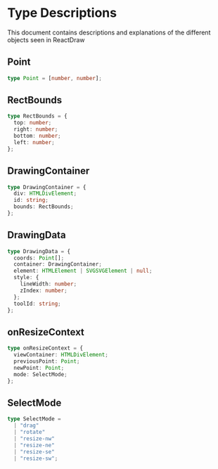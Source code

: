 
<Meta title="Type Descriptions" />

# Type Descriptions

This document contains descriptions and explanations of the different objects seen in ReactDraw

## Point

```typescript
type Point = [number, number];
```

## RectBounds

```typescript
type RectBounds = {
  top: number;
  right: number;
  bottom: number;
  left: number;
};
```

## DrawingContainer

```typescript
type DrawingContainer = {
  div: HTMLDivElement;
  id: string;
  bounds: RectBounds;
};
```

## DrawingData

```typescript
type DrawingData = {
  coords: Point[];
  container: DrawingContainer;
  element: HTMLElement | SVGSVGElement | null;
  style: {
    lineWidth: number;
    zIndex: number;
  };
  toolId: string;
};
```

## onResizeContext

```typescript
type onResizeContext = {
  viewContainer: HTMLDivElement;
  previousPoint: Point;
  newPoint: Point;
  mode: SelectMode;
};
```

## SelectMode

```typescript
type SelectMode =
  | "drag"
  | "rotate"
  | "resize-nw"
  | "resize-ne"
  | "resize-se"
  | "resize-sw";
```
